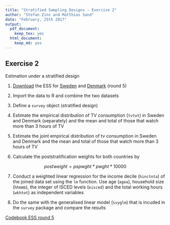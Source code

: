 ```yaml
---
title: "Stratified Sampling Designs - Exercise 2"
author: "Stefan Zins and Matthias Sand"
date: "February, 25th 2017"
output:
  pdf_document:
    keep_tex: yes
  html_document:
    keep_md: yes
---
```



## Exercise 2

Estimation  under a stratified design

1. [Download](https://github.com/BernStZi/SamplingAndEstimation/blob/short/tutorial/preparation/Preparation.md) the ESS for [Sweden](http://www.europeansocialsurvey.org/data/country.html?c=sweden) and [Denmark](http://www.europeansocialsurvey.org/data/country.html?c=denmark) (round 5)
2. Import the data to R and combine the two datasets
3. Define a `survey` object (stratified design)
4. Estimate the  empirical distribution of TV consumption (`tvtot`) in Sweden and Denmark (separately) and the mean and total of those that watch more than 3 hours of TV 
5. Estimate the joint empirical distribution of tv consumption in Sweden and Denmark
and the mean and total of those that watch more than 3 hours of TV 

6. Calculate the poststratification weights for both countries by

$$postweight = pspwght*pwght*10000$$

7. Conduct a weighted linear regression for the income decile (`hinctnta`) of the joined data set using the `lm` function. Use age (`agea`), household size (`hhmmb`), the integer of ISCED levels (`eisced`) and the total working hours (`wkhtot`) as independent variables

8. Do the same with the generalised linear model (`svyglm`) that is incuded in the `survey` package and compare the results








[Codebook ESS round 5](http://www.europeansocialsurvey.org/docs/round5/survey/ESS5_appendix_a6_e04_1.pdf)


<!-- ## Exercise 2.B -->


<!-- - Load the `survey` package and the `api` datasets. -->

<!-- ```{r,message=F} -->
<!-- library(survey) -->
<!-- data(api) -->
<!-- ``` -->


<!-- - The dataset `apistrat` is a sample of schools from `apipop` stratified by `stype`. Assuming the selection within the strata was done by SRS, define a survey object (`svydesign`) and calculate a point and variance estimate for the mean of `api00`.  -->

<!-- ## Exercise 2.B -->

<!-- - Using `stype` again as a stratification variable try different allocations for stratified sample. Calculate the allocation of a sample of 60 schools from `apipop` using equal, proportional and optimal allocation. The proportional allocation should be proportional to the number of schools within the strata and the optimal alloaction should be optimal with regard to `api99`. -->

<!-- ## Exercise 2.B -->

<!-- - Select a StrSRS from `apipop` for each allocation. -->
<!-- - Estimate again the mean of `api00` from all three samples and compare the results. -->



<!-- ## Function for stratified samples -->

<!-- ```{r} -->
<!-- strSRsample <- function(strind, nh, replace=FALSE){ -->
<!--   Nh <- table(strind)[names(nh)] -->
<!--   h.id <- split(1:sum(Nh), strind)[names(nh)] -->


<!--   sam <- mapply( function(x,y) sample(x, y, replace=replace) -->
<!--                  , Nh, nh, SIMPLIFY = F) -->
<!--   unlist(mapply(function(x,y) x[y] -->
<!--                 , h.id -->
<!--                 , sam, SIMPLIFY = F) -->
<!--          ,use.names = FALSE) -->
<!-- } -->
<!-- ``` -->

<!-- ## Getting the function -->

<!-- ```{r,eval=F} -->
<!-- library(devtools) -->
<!-- install_github("BernStZi/SamplingAndEstimation/r/sampaest", -->
<!--                ref="short") -->
<!-- ``` -->

<!-- ```{r,eval=F} -->
<!-- url <- "https://raw.githubusercontent.com/BernStZi/ -->
<!-- SamplingAndEstimation/short/r/sampaest/R/strSRsample.R" -->
<!-- source(url) -->
<!-- ``` -->

